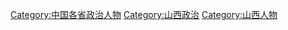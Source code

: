[[Category:中国各省政治人物|Category:中国各省政治人物]]
[[Category:山西政治|Category:山西政治]]
[[Category:山西人物|Category:山西人物]]